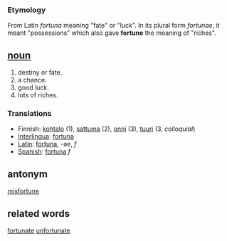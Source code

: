 === Etymology ===
From Latin ''fortuna'' meaning "fate" or "luck". In its plural form ''fortunae'', it meant "possessions" which also gave '''fortune''' the meaning of "riches".

== [[noun]] ==
#destiny or fate.
#a chance.
#good luck.
#lots of riches.

=== Translations ===
*Finnish: [[kohtalo]] (1), [[sattuma]] (2), [[onni#Finnish|onni]] (3), [[tuuri]] (3, ''colloquial'')
*[[Interlingua]]: [[fortuna]]
*[[Latin]]: [[fortuna]], -ae, ''f''
*[[Spanish]]: [[fortuna]] ''f''

==antonym==
[[misfortune]]

==related words==
[[fortunate]]
[[unfortunate]]